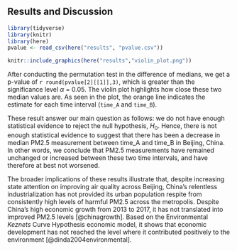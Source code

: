## Results and Discussion

\label{sec:resultsdiscussion}

```r
library(tidyverse) 
library(knitr) 
library(here)
pvalue <- read_csv(here("results", "pvalue.csv"))
```

```r
knitr::include_graphics(here("results","violin_plot.png"))
```

After conducting the permutation test in the difference of medians, we get a p-value of `r round(pvalue[2][[1]],3)`, which is greater than the significance level $\alpha$ = 0.05. The violin plot highlights how close these two median values are. As seen in the plot, the orange line indicates the estimate for each time interval (`time_A` and `time_B`). 

These result answer our main question as follows: we do not have enough statistical evidence to reject the null hypothesis, $H_0$. Hence, there is not enough statistical evidence to suggest that there has been a decrease in median PM2.5 measurement between time_A and time_B in Beijing, China. In other words, we conclude that PM2.5 measurements have remained unchanged or increased between these two time intervals, and have therefore at best not worsened.

The broader implications of these results illustrate that, despite increasing state attention on improving air quality across Beijing, China's relentless industrialization has not provided its urban population respite from consistently high levels of harmful PM2.5 across the metropolis. Despite China's high economic growth from 2013 to 2017, it has not translated into improved PM2.5 levels [@chinagrowth]. Based on the Environmental *Keznets* Curve Hypothesis economic model, it shows that economic development has not reached the level where it contributed positively to the environment [@dinda2004environmental].
